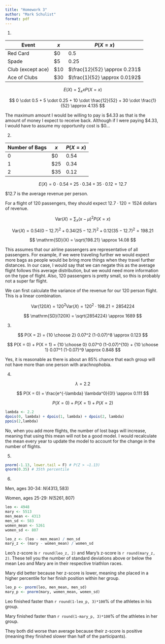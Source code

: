 ```yaml
---
title: "Homework 3"
author: "Mark Schulist"
format: pdf
---
```

1. 

|Event|$x$|$P(X = x)$|
|-----|---|----------|
| Red Card | \$0 | 0.5 |
| Spade | \$5 | 0.25 |
| Club (except ace) | \$10 | $\frac{12}{52} \approx  0.231$|
| Ace of Clubs | \$30 | $\frac{1}{52} \approx 0.0192$|

$$
E(X) = \sum_x xP(X=x)
$$

$$
0 \cdot 0.5 + 5 \cdot 0.25 + 10 \cdot \frac{12}{52} + 30 \cdot \frac{1}{52} \approx 4.135
$$

The maximum amount I would be willing to pay is \$4.33 as that is the amount of money I expect to receive back. Although if I were paying \$4.33, I would have to assume my opportunity cost is \$0...

2. 

|Number of Bags|$x$|$P(X = x)$|
|-----|---|----------|
| 0 | \$0 | 0.54 |
| 1 | \$25 | 0.34 |
| 2 | \$35 | 0.12 |

$$
E(X) = 0 \cdot 0.54 + 25 \cdot 0.34 + 35 \cdot 0.12 = 12.7
$$

\$12.7 is the average revenue per person. 

For a flight of 120 passengers, they should expect $12.7 \cdot 120 = 1524$ dollars of revenue. 

$$
\mathrm{Var}(X) = \sum_x (x-\mu)^2P(X=x)
$$

$$
\mathrm{Var}(X) = 0.54(0-12.7)^2 + 0.34(25-12.7)^2 + 0.12(35-12.7)^2 = 198.21
$$

$$
\mathrm{SD}(X) = \sqrt{198.21} \approx 14.08
$$

This assumes that our airline passengers are representative of all passengers. For example, if we were traveling further we would expect more bags as people would be bring more things when they travel further distances. In our case, I would say that we can negate this as the average flight follows this average distribution, but we would need more information on the type of flight. Also, 120 passengers is pretty small, so this is probably not a super far flight. 

We can first calculate the variance of the revenue for our 120 person flight. This is a linear combination.

$$
\mathrm{Var}(120X) = 120^2\mathrm{Var}(X) = 120^2 \cdot 198.21 = 2854224
$$

$$
\mathrm{SD}(120X) = \sqrt{2854224} \approx 1689
$$

3. 

$$
P(X = 2) = {10 \choose 2} 0.07^2 (1-0.07)^8 \approx 0.123
$$

$$
P(X = 0) + P(X = 1) = {10 \choose 0} 0.07^0 (1-0.07)^{10} + {10 \choose 1} 0.07^1 (1-0.07)^9 \approx 0.848
$$

Yes, it is reasonable as there is about an 85\% chance that each group will not have more than one person with arachnophobia.

4. 

$$
\lambda = 2.2
$$

$$
P(X = 0) = \frac{e^{-\lambda} \lambda^0}{0!} \approx 0.111
$$

$$
P(X = 0) + P(X = 1) + P(X = 2)
$$

```r
lambda <- 2.2
dpois(0, lambda) + dpois(1, lambda) + dpois(2, lambda)
ppois(2,lambda)
```

No, when you add more flights, the number of lost bags will increase, meaning that using this mean will not be a good model. I would recalculate the mean every year to update the model to account for the change in the number of flights. 

5.

```r
pnorm(-1.13, lower.tail = F) # P(Z > −1.13)
qnorm(0.35) # 35th percentile
```

6. 

Men, ages 30-34: $N(4313, 583)$

Women, ages 25-29: $N(5261, 807)$

```r
leo <- 4948
mary <- 5513
men_mean <- 4313
men_sd <- 583
women_mean <- 5261
women_sd <- 807

leo_z <- (leo - men_mean) / men_sd
mary_z <- (mary - women_mean) / women_sd
```

Leo's z-score is `r round(leo_z, 2)` and Mary's z-score is `r round(mary_z, 2)`. These tell you the number of standard deviations above or below the mean Leo and Mary are in their respective triathlon races. 

Mary did better because her z-score is lower, meaning she placed in a higher percentile for her finish position within her group. 

```r
leo_p <- pnorm(leo, men_mean, men_sd)
mary_p <- pnorm(mary, women_mean, women_sd)
```

Leo finished faster than `r round(1-leo_p, 3)*100`\% of the athletes in his group. 

Mary finished faster than `r round(1-mary_p, 3)*100`\% of the athletes in her group. 

They both did worse than average because their z-score is positive (meaning they finished slower than half of the participants).



